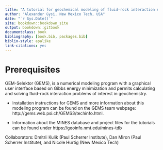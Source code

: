 ```yaml
--- 
title: "A tutorial for geochemical modeling of fluid-rock interaction using GEM-Selektor and the MINES thermodynamic database"
author: "Alexander Gysi, New Mexico Tech, USA"
date: "`r Sys.Date()`"
site: bookdown::bookdown_site
output: bookdown::gitbook
documentclass: book
bibliography: [book.bib, packages.bib]
biblio-style: apalike
link-citations: yes
---
```


# Prerequisites {-#prerequisites}

 GEM-Selektor (GEMS), is a numerical modeling program with a graphical user interface based on Gibbs energy minimization and permits calculating and solving fluid-rock interaction problems of interest in geochemistry. 
 
- Installation instructions for GEMS and more information about this modeling program can be found on the GEMS team webpage: http://gems.web.psi.ch/GEMS3/techinfo.html. 

- Information about the MINES database and project files for the tutorials can be found under https://geoinfo.nmt.edu/mines-tdb

Collaborators:
Dmitrii Kulik (Paul Scherrer Institute), Dan Miron (Paul Scherrer Institute), and Nicole Hurtig (New Mexico Tech)